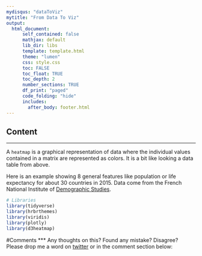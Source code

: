 ```yaml
---
mydisqus: "dataToViz"
mytitle: "From Data To Viz"
output:
  html_document:
      self_contained: false    
      mathjax: default
      lib_dir: libs
      template: template.html
      theme: "lumen"
      css: style.css
      toc: FALSE
      toc_float: TRUE
      toc_depth: 2
      number_sections: TRUE
      df_print: "paged"
      code_folding: "hide"
      includes: 
        after_body: footer.html
---
```






<div class="mycontent">



# Content
***

A `heatmap` is a graphical representation of data where the individual values contained in a matrix are represented as colors. It is a bit like looking a data table from above. 

Here is an example showing 8 general features like population or life expectancy for about 30 countries in 2015. Data come from the French National Institute of [Demographic Studies](https://www.ined.fr/en/everything_about_population/data/all-countries/?lst_continent=908&lst_pays=926).

```r
# Libraries
library(tidyverse)
library(hrbrthemes)
library(viridis)
library(plotly)
library(d3heatmap)
```



#Comments
***
Any thoughts on this? Found any mistake? Disagree? Please drop me a word on [twitter](https://twitter.com/R_Graph_Gallery) or in the comment section below:
<br>

</div>














